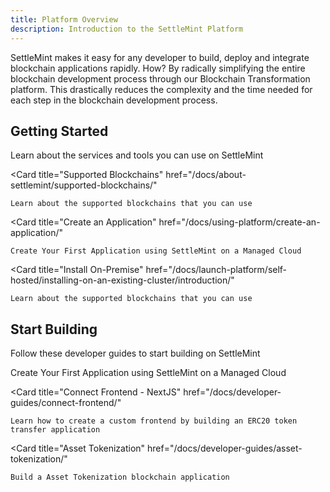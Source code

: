 ```yaml
---
title: Platform Overview
description: Introduction to the SettleMint Platform
---
```



SettleMint makes it easy for any developer to build, deploy and integrate blockchain applications rapidly. How? By radically simplifying the entire blockchain development process through our Blockchain Transformation platform. This drastically reduces the complexity and the time needed for each step in the blockchain development process.

## Getting Started

<Cards>
  <Card
    title="SettleMint Components"
    href="/docs/about-settlemint/components/"
  >
    Learn about the services and tools you can use on SettleMint
  </Card>

  <Card
    title="Supported Blockchains"
    href="/docs/about-settlemint/supported-blockchains/"
  >
    Learn about the supported blockchains that you can use
  </Card>

  <Card
    title="Create an Application"
    href="/docs/using-platform/create-an-application/"
  >
    Create Your First Application using SettleMint on a Managed Cloud
  </Card>

  <Card
    title="Install On-Premise"
    href="/docs/launch-platform/self-hosted/installing-on-an-existing-cluster/introduction/"
  >
    Learn about the supported blockchains that you can use
  </Card>
</Cards>

## Start Building

Follow these developer guides to start building on SettleMint

<Cards>
  <Card
    title="Hello World Application"
    href="/docs/using-platform/create-an-application/"
  >
    Create Your First Application using SettleMint on a Managed Cloud
  </Card>

  <Card
    title="Connect Frontend - NextJS"
    href="/docs/developer-guides/connect-frontend/"
  >
    Learn how to create a custom frontend by building an ERC20 token transfer application
  </Card>

  <Card
    title="Asset Tokenization"
    href="/docs/developer-guides/asset-tokenization/"
  >
    Build a Asset Tokenization blockchain application
  </Card>
</Cards>
